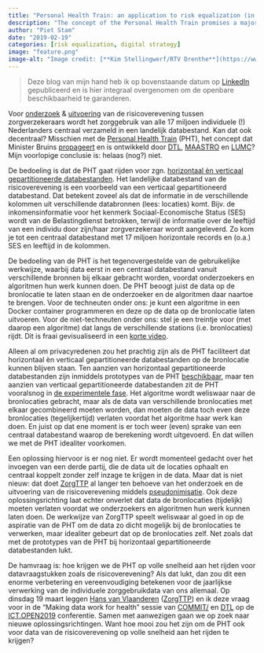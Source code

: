 ```yaml
---
title: "Personal Health Train: an application to risk equalization (in Dutch)"
description: "The concept of the Personal Health Train promises a major step forward by facilitating sharing privacy-sensitive data in a decentralized way. In order to actually get this train running, some practical problems need to be solved yet."
author: "Piet Stam"
date: "2019-02-19"
categories: [risk equalization, digital strategy]
image: "feature.png"
image-alt: "Image credit: [**Kim Stellingwerf/RTV Drenthe**](https://www.rtvdrenthe.nl/nieuws/136382/met-de-trein-via-zwolle-houd-rekening-met-vertraging)"
---
```


> Deze blog van mijn hand heb ik op bovenstaande datum op [LinkedIn](https://www.linkedin.com/pulse/personal-health-train-casus-risicoverevening-piet-stam/) gepubliceerd en is hier integraal overgenomen om de openbare beschikbaarheid te garanderen.

Voor [onderzoek](https://www.rijksoverheid.nl/documenten/brochures/2016/03/01/beschrijving-van-het-risicovereveningssysteem-van-de-zorgverzekeringswet) & [uitvoering](https://www.zorginstituutnederland.nl/financiering/risicoverevening-zvw/wat-is-risicoverevening) van de risicoverevening tussen zorgverzekeraars wordt het zorggebruik van alle 17 miljoen individuele (!) Nederlanders centraal verzameld in een landelijk databestand. Kan dat ook decentraal? Misschien met de [Personal Health Train](http://www.personalhealthtrain.nl/) (PHT), het concept dat Minister Bruins [propageert](https://www.rijksoverheid.nl/documenten/kamerstukken/2018/11/15/kamerbrief-over-data-laten-werken-voor-gezondheid) en is ontwikkeld door [DTL](https://www.dtls.nl/fair-data/personal-health-train/), [MAASTRO](https://www.linkedin.com/in/alajdekker/) en [LUMC](https://www.linkedin.com/in/peter-bram-t-hoen-1b6b9a18/)? Mijn voorlopige conclusie is: helaas (nog?) niet.

De bedoeling is dat de PHT gaat rijden voor zgn. [horizontaal èn verticaal gepartitioneerde databestanden](https://en.wikipedia.org/wiki/Partition_(database)#Partitioning_methods). Het landelijke databestand van de risicoverevening is een voorbeeld van een verticaal gepartitioneerd databestand. Dat betekent zoveel als dat de informatie in de verschillende kolommen uit verschillende databronnen (lees: locaties) komt. Bijv. de inkomensinformatie voor het kenmerk Sociaal-Economische Status (SES) wordt van de Belastingdienst betrokken, terwijl de informatie over de leeftijd van een individu door zijn/haar zorgverzekeraar wordt aangeleverd. Zo kom je tot een centraal databestand met 17 miljoen horizontale records en (o.a.) SES en leeftijd in de kolommen.

De bedoeling van de PHT is het tegenovergestelde van de gebruikelijke werkwijze, waarbij data eerst in een centraal databestand vanuit verschillende bronnen bij elkaar gebracht worden, voordat onderzoekers en algoritmen hun werk kunnen doen. De PHT beoogt juist de data op de bronlocatie te laten staan en de onderzoeker en de algoritmen daar naartoe te brengen. Voor de techneuten onder ons: je kunt een algoritme in een Docker container programmeren en deze op de data op de bronlocatie laten uitvoeren. Voor de niet-techneuten onder ons: stel je een treintje voor (met daarop een algoritme) dat langs de verschillende stations (i.e. bronlocaties) rijdt. Dit is fraai gevisualiseerd in een [korte video](https://vimeo.com/143245835).

Alleen al om privacyredenen zou het prachtig zijn als de PHT faciliteert dat horizontaal èn verticaal gepartitioneerde databestanden op de bronlocatie kunnen blijven staan. Ten aanzien van horizontaal gepartitioneerde databestanden zijn inmiddels prototypes van de PHT [beschikbaar](https://www.thegreenjournal.com/article/S0167-8140(16)34336-5/fulltext), maar ten aanzien van verticaal gepartitioneerde databestanden zit de PHT vooralsnog in [de experimentele fase](http://www.medra.org/servlet/aliasResolver?alias=iospressISBN&isbn=978-1-61499-851-8&spage=581&doi=10.3233/978-1-61499-852-5-581). Het algoritme wordt weliswaar naar de bronlocaties gebracht, maar als de data van verschillende bronlocaties met elkaar gecombineerd moeten worden, dan moeten de data toch even deze bronlocaties (tegelijkertijd) verlaten voordat het algoritme haar werk kan doen. En juist op dat ene moment is er toch weer (even) sprake van een centraal databestand waarop de berekening wordt uitgevoerd. En dat willen we met de PHT idealiter voorkomen.

Een oplossing hiervoor is er nog niet. Er wordt momenteel gedacht over het invoegen van een derde partij, die de data uit de locaties ophaalt en centraal koppelt zonder zelf inzage te krijgen in de data. Maar dat is niet nieuw: dat doet [ZorgTTP](https://www.zorgttp.nl/) al langer ten behoeve van het onderzoek en de uitvoering van de risicoverevening middels [pseudonimisatie](https://www.zorgttp.nl/pseudonimisatie/). Ook deze oplossingsrichting laat echter onverlet dat data de bronlocaties (tijdelijk) moeten verlaten voordat we onderzoekers en algoritmen hun werk kunnen laten doen. De werkwijze van ZorgTTP speelt weliswaar al goed in op de aspiratie van de PHT om de data zo dicht mogelijk bij de bronlocaties te verwerken, maar idealiter gebeurt dat op de bronlocaties zelf. Net zoals dat met de prototypes van de PHT bij horizontaal gepartitioneerde databestanden lukt.

De hamvraag is: hoe krijgen we de PHT op volle snelheid aan het rijden voor datavraagstukken zoals de risicoverevening? Als dat lukt, dan zou dit een enorme verbetering en vereenvoudiging betekenen voor de jaarlijkse verwerking van de individuele zorggebruikdata van ons allemaal. Op dinsdag 19 maart leggen [Hans van Vlaanderen](https://www.linkedin.com/in/hans-van-vlaanderen-b2541b3/) ([ZorgTTP](http://www.zorgttp.nl/)) en ik deze vraag voor in de "Making data work for health" sessie van [COMMIT/](https://www.commit-nl.nl/) en [DTL](https://www.dtls.nl/) op de [ICT.OPEN2019](https://ict-research.nl/ict-open/) conferentie. Samen met aanwezigen gaan we op zoek naar nieuwe oplossingsrichtingen. Want hoe mooi zou het zijn om de PHT ook voor data van de risicoverevening op volle snelheid aan het rijden te krijgen?
